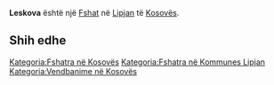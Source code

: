 {{Fshat në Kosovës
 | Emri                = Leskova
| srp_N_name = Leskova
| srp_N_FULL_NAME_RO = Leskova
| srp_N_FULL_NAME_ND_RO = Leskova
| srp_N_SORT_NAME_RG = LESKOVA
| srp_N_FULL_NAME_RG = Leskova
| srp_N_FULL_NAME_ND_RG = Leskova

 | Emri (Rasa dhanore) = 
 | Figura              = 
 | Shteti              = Kosovo
 | Komuna              = Lipjan
 | Kodi postar         = 
 | Sipërfaqja          = 

 | Popullsia           = 

 | Regj. i popullsisë  = 
 | Dend. e popullsisë  = 
 | Faqja zyrtare       = 
 <!--- Koordinatat ----> 
 | Gjerësia            = 43.213611
 | Gjatësia            = 20.83
 | Lartësia            = 
}}
'''Leskova''' është një [[Fshat]] në [[Lipjan]] të [[Kosovës]].

<!-- == Gjeografia == -->
<!-- == Historia == -->
<!-- == Demografia == -->
== Shih edhe ==
{{Komuna Lipjan}}
{{Kosovo-Administrata-Cung}}

[[Kategoria:Fshatra në Kosovës]]
[[Kategoria:Fshatra në Kommunes Lipjan]]
[[Kategoria:Vendbanime në Kosovës]]